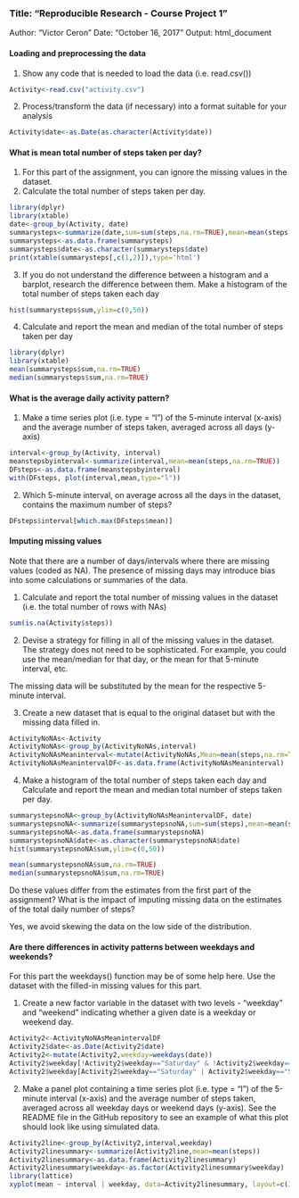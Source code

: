 
### Title: "Reproducible Research - Course Project 1"
 Author: "Victor Ceron"
 Date: "October 16, 2017"
 Output: html_document

#### Loading and preprocessing the data

1. Show any code that is needed to load the data (i.e. read.csv())
```r
Activity<-read.csv("activity.csv")
```


2. Process/transform the data (if necessary) into a format suitable for your analysis

```r
Activity$date<-as.Date(as.character(Activity$date))
```



#### What is mean total number of steps taken per day?

1. For this part of the assignment, you can ignore the missing values in the dataset.
2. Calculate the total number of steps taken per day.

```r
library(dplyr)
library(xtable)
date<-group_by(Activity, date)
summarysteps<-summarize(date,sum=sum(steps,na.rm=TRUE),mean=mean(steps,na.rm=TRUE),median=median(steps,na.rm=TRUE))
summarysteps<-as.data.frame(summarysteps)
summarysteps$date<-as.character(summarysteps$date)
print(xtable(summarysteps[,c(1,2)]),type='html')
```



3. If you do not understand the difference between a histogram and a barplot, research the difference between them. Make a histogram of the total number of steps taken each day

```r
hist(summarysteps$sum,ylim=c(0,50))
``` 



4. Calculate and report the mean and median of the total number of steps taken per day

```r
library(dplyr)
library(xtable)
mean(summarysteps$sum,na.rm=TRUE)
median(summarysteps$sum,na.rm=TRUE)
``` 



#### What is the average daily activity pattern?

1. Make a time series plot (i.e. type = "l") of the 5-minute interval (x-axis) and the average number of steps taken, averaged across all days (y-axis)

```r
interval<-group_by(Activity, interval)
meanstepsbyinterval<-summarize(interval,mean=mean(steps,na.rm=TRUE))
DFsteps<-as.data.frame(meanstepsbyinterval)
with(DFsteps, plot(interval,mean,type="l"))
```




2. Which 5-minute interval, on average across all the days in the dataset, contains the maximum number of steps?

```r
DFsteps$interval[which.max(DFsteps$mean)]
```




#### Imputing missing values

Note that there are a number of days/intervals where there are missing values (coded as NA). The presence of missing days may introduce bias into some calculations or summaries of the data.

1. Calculate and report the total number of missing values in the dataset (i.e. the total number of rows with NAs) 
```r
sum(is.na(Activity$steps))
```




2. Devise a strategy for filling in all of the missing values in the dataset. The strategy does not need to be sophisticated. For example, you could use the mean/median for that day, or the mean for that 5-minute interval, etc.

The missing data will be substituted by the mean for the respective 5-minute interval.

3. Create a new dataset that is equal to the original dataset but with the missing data filled in.

```r
ActivityNoNAs<-Activity
ActivityNoNAs<-group_by(ActivityNoNAs,interval)
ActivityNoNAsMeaninterval<-mutate(ActivityNoNAs,Mean=mean(steps,na.rm=TRUE),steps=replace(steps,which(is.na(steps)),first(Mean)))
ActivityNoNAsMeanintervalDF<-as.data.frame(ActivityNoNAsMeaninterval)
```



4. Make a histogram of the total number of steps taken each day and Calculate and report the mean and median total number of steps taken per day. 

```r
summarystepsnoNA<-group_by(ActivityNoNAsMeanintervalDF, date)
summarystepsnoNA<-summarize(summarystepsnoNA,sum=sum(steps),mean=mean(steps),median=median(steps))
summarystepsnoNA<-as.data.frame(summarystepsnoNA)
summarystepsnoNA$date<-as.character(summarystepsnoNA$date)
hist(summarystepsnoNA$sum,ylim=c(0,50))
```

```r
mean(summarystepsnoNA$sum,na.rm=TRUE)
median(summarystepsnoNA$sum,na.rm=TRUE)
```
    
   
   
Do these values differ from the estimates from the first part of the assignment? What is the impact of imputing missing data on the estimates of the total daily number of steps?

Yes, we avoid skewing the data on the low side of the distribution. 



#### Are there differences in activity patterns between weekdays and weekends?

For this part the weekdays() function may be of some help here. Use the dataset with the filled-in missing values for this part.

1. Create a new factor variable in the dataset with two levels - "weekday" and "weekend" indicating whether a given date is a weekday or weekend day.

```r
Activity2<-ActivityNoNAsMeanintervalDF
Activity2$date<-as.Date(Activity2$date)
Activity2<-mutate(Activity2,weekday=weekdays(date))
Activity2$weekday[!Activity2$weekday=="Saturday" & !Activity2$weekday=="Sunday"]<-"Weekday"
Activity2$weekday[Activity2$weekday=="Saturday" | Activity2$weekday=="Sunday"]<-"Weekend"
```



2. Make a panel plot containing a time series plot (i.e. type = "l") of the 5-minute interval (x-axis) and the average number of steps taken, averaged across all weekday days or weekend days (y-axis). See the README file in the GitHub repository to see an example of what this plot should look like using simulated data.

```r
Activity2line<-group_by(Activity2,interval,weekday)
Activity2linesummary<-summarize(Activity2line,mean=mean(steps))
Activity2linesummary<-as.data.frame(Activity2linesummary)
Activity2linesummary$weekday<-as.factor(Activity2linesummary$weekday)
library(lattice)
xyplot(mean ~ interval | weekday, data=Activity2linesummary, layout=c(1,2), type="l")
```